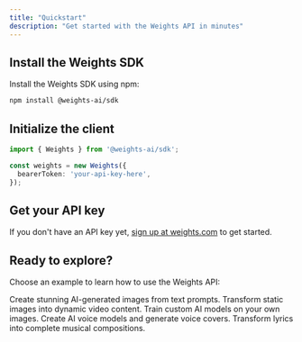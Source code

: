 ```yaml
---
title: "Quickstart"
description: "Get started with the Weights API in minutes"
---
```


## Install the Weights SDK

Install the Weights SDK using npm:

```bash
npm install @weights-ai/sdk
```

## Initialize the client

```typescript
import { Weights } from '@weights-ai/sdk';

const weights = new Weights({
  bearerToken: 'your-api-key-here',
});
```

## Get your API key

If you don't have an API key yet, [sign up at weights.com](https://www.weights.com/weights-api) to get started.

## Ready to explore?

Choose an example to learn how to use the Weights API:

<Columns cols={2}>
  <Card
    title="Image Generation"
    icon="image"
    href="/examples/image-generation"
  >
    Create stunning AI-generated images from text prompts.
  </Card>
  <Card
    title="Video Generation"
    icon="video"
    href="/examples/video-generation"
  >
    Transform static images into dynamic video content.
  </Card>
  <Card
    title="LoRA Training"
    icon="brain"
    href="/examples/lora-training"
  >
    Train custom AI models on your own images.
  </Card>
  <Card
    title="Voice Models & Covers"
    icon="microphone"
    href="/examples/rvc-voice"
  >
    Create AI voice models and generate voice covers.
  </Card>
  <Card
    title="Song Generation"
    icon="music"
    href="/examples/song-generation"
  >
    Transform lyrics into complete musical compositions.
  </Card>
</Columns> 